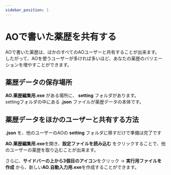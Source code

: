 ```yaml
---
sidebar_position: 1
---
```



# AOで書いた薬歴を共有する
AOで書いた薬歴は、ほかのすべてのAOユーザーと共有することが出来ます。  
したがって、AOを使うユーザーが多ければ多いほど、あなたの薬歴のバリエーションを増やすことができます。  

## 薬歴データの保存場所
**AO.薬歴編集用.exe** がある場所に、 **setting** フォルダがあります。  
settingフォルダの中にある **.json** ファイルが薬歴データの本体です。  
  
## 薬歴データをほかのユーザーと共有する方法
**.json** を、他のユーザーのAOの **setting** フォルダに移すだけで準備は完了です   
  
**AO.薬歴編集用.exe**を開き、**設定ファイルを読み込む** をクリックすることで、他のユーザーの薬歴を取り込むことが出来ます。  
  
  
さらに、**サイドバーの上から3個目のアイコン**をクリック → **実行用ファイルを作成** から、新しい**AO.自動入力用.exe**を作成することができます。
